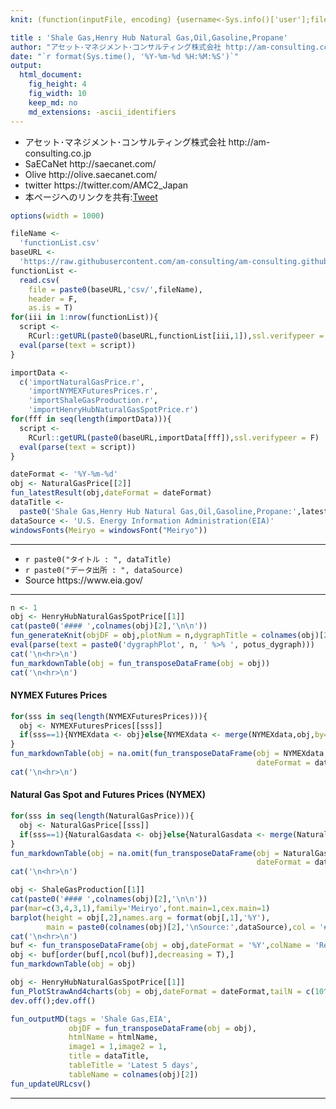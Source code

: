 ```yaml
---
knit: (function(inputFile, encoding) {username<-Sys.info()['user'];fileName<-'defaultPath.csv';pathToFile <-paste0('C:/Users/', username,'/Desktop/pathToCSV/');setwd(pathToFile);buf0<-read.csv(fileName,header = F,skip = 0,stringsAsFactor = F,check.names = F,fileEncoding = 'utf-8');timeStamp<-format(Sys.time(),'%Y%m%d%H%M%S');htmlName<-'ShaleGas';rmarkdown::render(inputFile, encoding = encoding, output_file = paste0('C:/Users/',username,buf0[2,1],'charts/','am-consulting.co.jp-',htmlName,'.html')) })

title : 'Shale Gas,Henry Hub Natural Gas,Oil,Gasoline,Propane'
author: "アセット･マネジメント･コンサルティング株式会社 http://am-consulting.co.jp"
date: "`r format(Sys.time(), '%Y-%m-%d %H:%M:%S')`"
output: 
  html_document:
    fig_height: 4
    fig_width: 10
    keep_md: no
    md_extensions: -ascii_identifiers
---
```

<link href="http://knowledgevault.saecanet.com/components/rmarkdown-html.css" rel="stylesheet">
<script src="http://knowledgevault.saecanet.com/components/JavascriptCode.js"></script>
<style>.main-container {max-width : 1000px;}</style>

- アセット･マネジメント･コンサルティング株式会社 http://am-consulting.co.jp
- SaECaNet http://saecanet.com/
- Olive http://olive.saecanet.com/
- twitter https://twitter.com/AMC2_Japan
- 本ページへのリンクを共有:<a href="https://twitter.com/share" class="twitter-share-button" data-via="AMC2_Japan" data-size="large">Tweet</a> <script>!function(d,s,id){var js,fjs=d.getElementsByTagName(s)[0],p=/^http:/.test(d.location)?'http':'https';if(!d.getElementById(id)){js=d.createElement(s);js.id=id;js.src=p+'://platform.twitter.com/widgets.js';fjs.parentNode.insertBefore(js,fjs);}}(document, 'script', 'twitter-wjs');</script>

```r
options(width = 1000)
```

```r
fileName <- 
  'functionList.csv'
baseURL <- 
  'https://raw.githubusercontent.com/am-consulting/am-consulting.github.io/master/'
functionList <- 
  read.csv(
    file = paste0(baseURL,'csv/',fileName),
    header = F,
    as.is = T)
for(iii in 1:nrow(functionList)){
  script <- 
    RCurl::getURL(paste0(baseURL,functionList[iii,1]),ssl.verifypeer = F)
  eval(parse(text = script))
}
```

```r
importData <- 
  c('importNaturalGasPrice.r',
    'importNYMEXFuturesPrices.r',
    'importShaleGasProduction.r',
    'importHenryHubNaturalGasSpotPrice.r')
for(fff in seq(length(importData))){
  script <-
    RCurl::getURL(paste0(baseURL,importData[fff]),ssl.verifypeer = F)
  eval(parse(text = script))
}
```

```r
dateFormat <- '%Y-%m-%d'
obj <- NaturalGasPrice[[2]]
fun_latestResult(obj,dateFormat = dateFormat)
dataTitle <- 
  paste0('Shale Gas,Henry Hub Natural Gas,Oil,Gasoline,Propane:',latestResult)
dataSource <- 'U.S. Energy Information Administration(EIA)'
windowsFonts(Meiryo = windowsFont("Meiryo"))
```

***

- `r paste0("タイトル : ", dataTitle)`
- `r paste0("データ出所 : ", dataSource)`
- Source https://www.eia.gov/

***

```r
n <- 1
obj <- HenryHubNaturalGasSpotPrice[[1]]
cat(paste0('#### ',colnames(obj)[2],'\n\n'))
fun_generateKnit(objDF = obj,plotNum = n,dygraphTitle = colnames(obj)[2])
eval(parse(text = paste0('dygraphPlot', n, ' %>% ', potus_dygraph)))
cat('\n<hr>\n')
fun_markdownTable(obj = fun_transposeDataFrame(obj = obj))
cat('\n<hr>\n')
```

#### NYMEX Futures Prices

```r
for(sss in seq(length(NYMEXFuturesPrices))){
  obj <- NYMEXFuturesPrices[[sss]]
  if(sss==1){NYMEXdata <- obj}else{NYMEXdata <- merge(NYMEXdata,obj,by='Date',all=T)}
}
fun_markdownTable(obj = na.omit(fun_transposeDataFrame(obj = NYMEXdata,
                                                       dateFormat = dateFormat,tailN = 3)))
cat('\n<hr>\n')
```

#### Natural Gas Spot and Futures Prices (NYMEX)

```r
for(sss in seq(length(NaturalGasPrice))){
  obj <- NaturalGasPrice[[sss]]
  if(sss==1){NaturalGasdata <- obj}else{NaturalGasdata <- merge(NaturalGasdata,obj,by='Date',all=T)}
}
fun_markdownTable(obj = na.omit(fun_transposeDataFrame(obj = NaturalGasdata,
                                                       dateFormat = dateFormat,tailN = 3)))
cat('\n<hr>\n')
```

```r
obj <- ShaleGasProduction[[1]]
cat(paste0('#### ',colnames(obj)[2],'\n\n'))
par(mar=c(3,4,3,1),family='Meiryo',font.main=1,cex.main=1)
barplot(height = obj[,2],names.arg = format(obj[,1],'%Y'),
        main = paste0(colnames(obj)[2],'\nSource:',dataSource),col = '#4169e1')
cat('\n<hr>\n')
buf <- fun_transposeDataFrame(obj = obj,dateFormat = '%Y',colName = 'Region')
obj <- buf[order(buf[,ncol(buf)],decreasing = T),]
fun_markdownTable(obj = obj)
```

```r
obj <- HenryHubNaturalGasSpotPrice[[1]]
fun_PlotStrawAnd4charts(obj = obj,dateFormat = dateFormat,tailN = c(10^10,250,125,25))
dev.off();dev.off()
```

```r
fun_outputMD(tags = 'Shale Gas,EIA',
             objDF = fun_transposeDataFrame(obj = obj),
             htmlName = htmlName,
             image1 = 1,image2 = 1,
             title = dataTitle,
             tableTitle = 'Latest 5 days',
             tableName = colnames(obj)[2])
fun_updateURLcsv()
```

***

<script>MakeNegative();</script>
<script>
  (function(i,s,o,g,r,a,m){i['GoogleAnalyticsObject']=r;i[r]=i[r]||function(){
  (i[r].q=i[r].q||[]).push(arguments)},i[r].l=1*new Date();a=s.createElement(o),
  m=s.getElementsByTagName(o)[0];a.async=1;a.src=g;m.parentNode.insertBefore(a,m)
  })(window,document,'script','https://www.google-analytics.com/analytics.js','ga');

  ga('create', 'UA-3077339-5', 'auto');
  ga('send', 'pageview');

</script>
